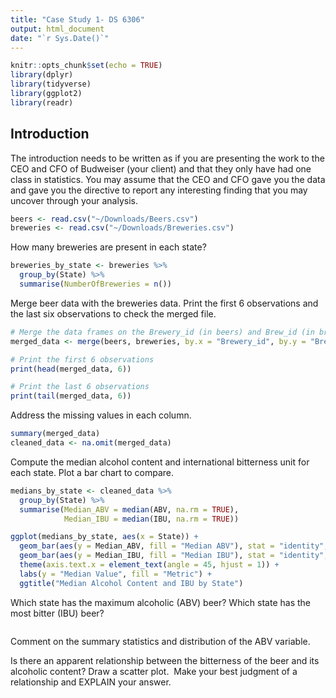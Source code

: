 ```yaml
---
title: "Case Study 1- DS 6306"
output: html_document
date: "`r Sys.Date()`"
---
```


```r
knitr::opts_chunk$set(echo = TRUE)
library(dplyr)
library(tidyverse)
library(ggplot2)
library(readr)
```

## Introduction 

The introduction needs to be written as if you are presenting the work to the CEO and CFO of Budweiser (your client) and that they only have had one class in statistics. You may assume that the CEO and CFO gave you the data and gave you the directive to report any interesting finding that you may uncover through your analysis.

```r
beers <- read.csv("~/Downloads/Beers.csv")
breweries <- read.csv("~/Downloads/Breweries.csv")
```


How many breweries are present in each state?

```r
breweries_by_state <- breweries %>%
  group_by(State) %>%
  summarise(NumberOfBreweries = n())
```

Merge beer data with the breweries data. Print the first 6 observations and the last six observations to check the merged file.

```r
# Merge the data frames on the Brewery_id (in beers) and Brew_id (in breweries)
merged_data <- merge(beers, breweries, by.x = "Brewery_id", by.y = "Brew_ID")

# Print the first 6 observations
print(head(merged_data, 6))

# Print the last 6 observations
print(tail(merged_data, 6))
```

Address the missing values in each column.

```r
summary(merged_data)
cleaned_data <- na.omit(merged_data)

```

Compute the median alcohol content and international bitterness unit for each state. Plot a bar chart to compare.

```r
medians_by_state <- cleaned_data %>%
  group_by(State) %>%
  summarise(Median_ABV = median(ABV, na.rm = TRUE),
            Median_IBU = median(IBU, na.rm = TRUE))

ggplot(medians_by_state, aes(x = State)) +
  geom_bar(aes(y = Median_ABV, fill = "Median ABV"), stat = "identity", position = "dodge") +
  geom_bar(aes(y = Median_IBU, fill = "Median IBU"), stat = "identity", position = "dodge") +
  theme(axis.text.x = element_text(angle = 45, hjust = 1)) +
  labs(y = "Median Value", fill = "Metric") +
  ggtitle("Median Alcohol Content and IBU by State")
```

Which state has the maximum alcoholic (ABV) beer? Which state has the most bitter (IBU) beer?

```r

```

Comment on the summary statistics and distribution of the ABV variable.

Is there an apparent relationship between the bitterness of the beer and its alcoholic content? Draw a scatter plot.  Make your best judgment of a relationship and EXPLAIN your answer.

```r

```
